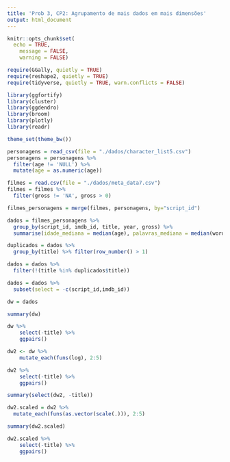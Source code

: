 ```yaml
---
title: 'Prob 3, CP2: Agrupamento de mais dados em mais dimensões'
output: html_document
---
```


```r
knitr::opts_chunk$set(
  echo = TRUE,
	message = FALSE,
	warning = FALSE)
```

```r

require(GGally, quietly = TRUE)
require(reshape2, quietly = TRUE)
require(tidyverse, quietly = TRUE, warn.conflicts = FALSE)

library(ggfortify)
library(cluster)
library(ggdendro)
library(broom)
library(plotly)
library(readr)

theme_set(theme_bw())

```

```r
personagens = read_csv(file = "./dados/character_list5.csv")
personagens = personagens %>%
  filter(age != 'NULL') %>% 
  mutate(age = as.numeric(age))

filmes = read.csv(file = "./dados/meta_data7.csv")
filmes = filmes %>%
  filter(gross != 'NA', gross > 0)

filmes_personagens = merge(filmes, personagens, by="script_id")

dados = filmes_personagens %>%
  group_by(script_id, imdb_id, title, year, gross) %>%
  summarise(idade_mediana = median(age), palavras_mediana = median(words))

duplicados = dados %>%
  group_by(title) %>% filter(row_number() > 1)

dados = dados %>%
  filter(!(title %in% duplicados$title))

dados = dados %>%
  subset(select = -c(script_id,imdb_id))

dw = dados

summary(dw)

dw %>%
    select(-title) %>%
    ggpairs()

```

```r
dw2 <- dw %>% 
    mutate_each(funs(log), 2:5)

dw2 %>% 
    select(-title) %>% 
    ggpairs()

summary(select(dw2, -title))

dw2.scaled = dw2 %>% 
  mutate_each(funs(as.vector(scale(.))), 2:5)

summary(dw2.scaled)

dw2.scaled %>% 
    select(-title) %>% 
    ggpairs()
```

